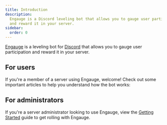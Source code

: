 ```yaml
---
title: Introduction
description:
  Engauge is a Discord leveling bot that allows you to gauge user participation
  and reward it in your server.
sidebar:
  order: 0
---
```



[Engauge](https://engau.ge/) is a leveling bot for
[Discord](https://discord.com/) that allows you to gauge user participation and
reward it in your server.

<LinkCard
  title="Engauge"
  description="Visit the main site."
  href="https://engau.ge/"
/>

## For users

If you're a member of a server using Engauge, welcome! Check out some important
articles to help you understand how the bot works:

<CardGrid>
  <LinkCard
    title="Experience"
    href="/overview/xp"
    description="Learn about the XP system."
  />
  <LinkCard
    title="Message counting"
    href="/overview/messages"
    description="Learn how Engauge keeps track of your messages."
  />
  <LinkCard
    title="Voice tracking"
    href="/overview/voice"
    description="Learn how Engauge tracks your voice activity."
  />
  <LinkCard
    title="Economy"
    href="/overview/economy"
    description="Discover Engauge's economy system."
  />
</CardGrid>

## For administrators

If you're a server administrator looking to use Engauge, view the
[Getting Started](/setup/getting-started) guide to get rolling with Engauge.
